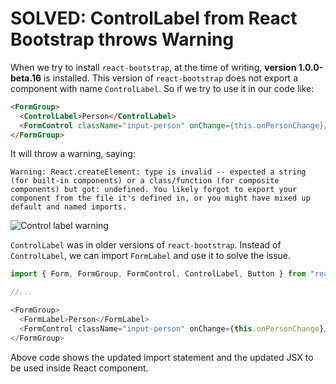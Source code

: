 
<Layout>
<SEO title="SOLVED: ControlLabel from React Bootstrap throws Warning" />
<JSLayout>

# SOLVED: ControlLabel from React Bootstrap throws Warning

When we try to install `react-bootstrap`, at the time of writing, __version 1.0.0-beta.16__ is installed. This version of `react-bootstrap` does not export a component with name `ControlLabel`. So if we try to use it in our code like:

```html
<FormGroup>
  <ControlLabel>Person</ControlLabel>
  <FormControl className="input-person" onChange={this.onPersonChange}/>
</FormGroup>
```

It will throw a warning, saying:

```
Warning: React.createElement: type is invalid -- expected a string (for built-in components) or a class/function (for composite components) but got: undefined. You likely forgot to export your component from the file it's defined in, or you might have mixed up default and named imports.
```
<Image src={imageControlLabel} alt="Control label warning" />

`ControlLabel` was in older versions of `react-bootstrap`. Instead of `ControlLabel`, we can import `FormLabel` and use it to solve the issue.

```javascript
import { Form, FormGroup, FormControl, ControlLabel, Button } from "react-bootstrap";

//...

<FormGroup>
  <FormLabel>Person</FormLabel>
  <FormControl className="input-person" onChange={this.onPersonChange}/>
</FormGroup>
```

Above code shows the updated import statement and the updated JSX to be used inside React component.

</JSLayout>
</Layout>
